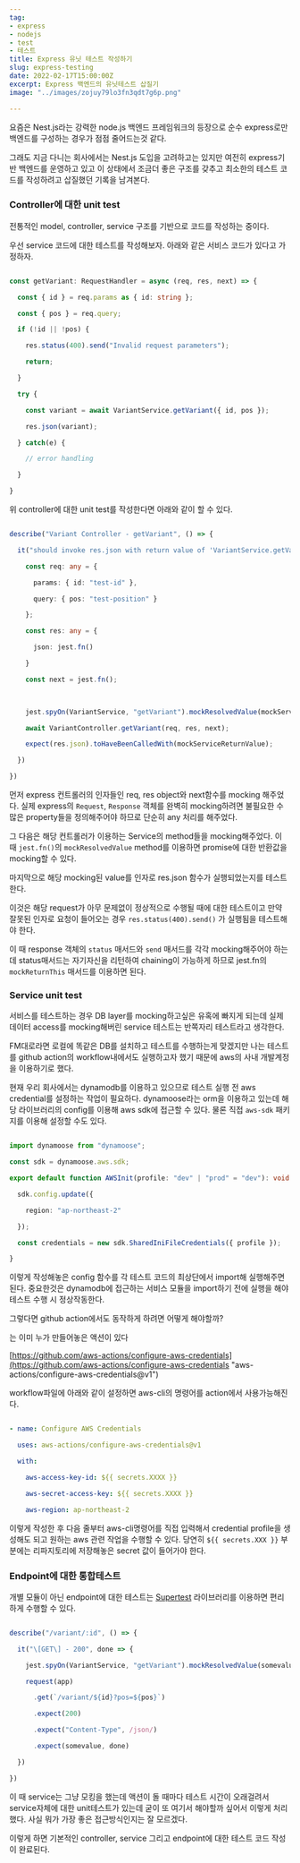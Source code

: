 ```yaml
---
tag:
- express
- nodejs
- test
- 테스트
title: Express 유닛 테스트 작성하기
slug: express-testing
date: 2022-02-17T15:00:00Z
excerpt: Express 백엔드의 유닛테스트 삽질기
image: "../images/zojuy79lo3fn3qdt7g6p.png"

---
```

요즘은 Nest.js라는 강력한 node.js 백엔드 프레임워크의 등장으로 순수 express로만 백엔드를 구성하는 경우가 점점 줄어드는것 같다.

그래도 지금 다니는 회사에서는 Nest.js 도입을 고려하고는 있지만 여전히 express기반 백엔드를 운영하고 있고 이 상태에서 조금더 좋은 구조를 갖추고 최소한의 테스트 코드를 작성하려고 삽질했던 기록을 남겨본다.

### Controller에 대한 unit test

전통적인 model, controller, service 구조를 기반으로 코드를 작성하는 중이다.

우선 service 코드에 대한 테스트를 작성해보자. 아래와 같은 서비스 코드가 있다고 가정하자.

```typescript

const getVariant: RequestHandler = async (req, res, next) => {

  const { id } = req.params as { id: string };

  const { pos } = req.query;

  if (!id || !pos) {

    res.status(400).send("Invalid request parameters");

    return;

  }

  try {

    const variant = await VariantService.getVariant({ id, pos });

    res.json(variant);

  } catch(e) {

    // error handling

  }

}

```

위 controller에 대한 unit test를 작성한다면 아래와 같이 할 수 있다.

```typescript

describe("Variant Controller - getVariant", () => {

  it("should invoke res.json with return value of 'VariantService.getVariant'", async () => {

    const req: any = {

      params: { id: "test-id" },

      query: { pos: "test-position" }

    };

    const res: any = {

      json: jest.fn()

    }

    const next = jest.fn();

    

    jest.spyOn(VariantService, "getVariant").mockResolvedValue(mockServiceReturnValue); // Service의 return 값을 mocking 해줌

    await VariantController.getVariant(req, res, next);

    expect(res.json).toHaveBeenCalledWith(mockServiceReturnValue);

  })

})

```

먼저 express 컨트롤러의 인자들인 req, res object와 next함수를 mocking 해주었다. 실제 express의 `Request`, `Response` 객체를 완벽히 mocking하려면 불필요한 수많은 property들을 정의해주어야 하므로 단순히 any 처리를 해주었다.

그 다음은 해당 컨트롤러가 이용하는 Service의 method들을 mocking해주었다. 이 때 `jest.fn()`의 `mockResolvedValue` method를 이용하면 promise에 대한 반환값을 mocking할 수 있다.

마지막으로 해당 mocking된 value를 인자로 res.json 함수가 실행되었는지를 테스트한다.

이것은 해당 request가 아무 문제없이 정상적으로 수행될 때에 대한 테스트이고 만약 잘못된 인자로 요청이 들어오는 경우 `res.status(400).send()` 가 실행됨을 테스트해야 한다.

이 때 response 객체의 `status` 매서드와 `send` 매서드를 각각 mocking해주어야 하는데 status매서드는 자기자신을 리턴하여 chaining이 가능하게 하므로 jest.fn의 `mockReturnThis` 매서드를 이용하면 된다.

### Service unit test

서비스를 테스트하는 경우 DB layer를 mocking하고싶은 유혹에 빠지게 되는데 실제 데이터 access를 mocking해버린 service 테스트는 반쪽자리 테스트라고 생각한다.

FM대로라면 로컬에 똑같은 DB를 설치하고 테스트를 수행하는게 맞겠지만 나는 테스트를 github action의 workflow내에서도 실행하고자 했기 때문에 aws의 사내 개발계정을 이용하기로 했다.

현재 우리 회사에서는 dynamodb를 이용하고 있으므로 테스트 실행 전 aws credential를 설정하는 작업이 필요하다. dynamoose라는 orm을 이용하고 있는데 해당 라이브러리의 config를 이용해 aws sdk에 접근할 수 있다. 물론 직접 `aws-sdk` 패키지를 이용해 설정할 수도 있다.

```typescript

import dynamoose from "dynamoose";

const sdk = dynamoose.aws.sdk;

export default function AWSInit(profile: "dev" | "prod" = "dev"): void {

  sdk.config.update({

    region: "ap-northeast-2"

  });

  const credentials = new sdk.SharedIniFileCredentials({ profile });

}

```

이렇게 작성해놓은 config 함수를 각 테스트 코드의 최상단에서 import해 실행해주면 된다. 중요한것은 dynamodb에 접근하는 서비스 모듈을 import하기 전에 실행을 해야 테스트 수행 시 정상작동한다.

그렇다면 github action에서도 동작하게 하려면 어떻게 해야할까?

는 이미 누가 만들어놓은 액션이 있다

[https://github.com/aws-actions/configure-aws-credentials](https://github.com/aws-actions/configure-aws-credentials "aws-actions/configure-aws-credentials@v1") 

workflow파일에 아래와 같이 설정하면 aws-cli의 명령어를 action에서 사용가능해진다.

```yaml

- name: Configure AWS Credentials

  uses: aws-actions/configure-aws-credentials@v1

  with:

    aws-access-key-id: ${{ secrets.XXXX }}

    aws-secret-access-key: ${{ secrets.XXXX }}

    aws-region: ap-northeast-2

```

이렇게 작성한 후 다음 줄부터 aws-cli명령어를 직접 입력해서 credential profile을 생성해도 되고 원하는 aws 관련 작업을 수행할 수 있다. 당연히 `${{ secrets.XXX }}` 부분에는 리파지토리에 저장해놓은 secret 값이 들어가야 한다.

### Endpoint에 대한 통합테스트

개별 모듈이 아닌 endpoint에 대한 테스트는 [Supertest](https://github.com/visionmedia/supertest "Supertest") 라이브러리를 이용하면 편리하게 수행할 수 있다. 

```typescript

describe("/variant/:id", () => {

  it("\[GET\] - 200", done => {

    jest.spyOn(VariantService, "getVariant").mockResolvedValue(somevalue);

    request(app)

      .get(`/variant/${id}?pos=${pos}`)

      .expect(200)

      .expect("Content-Type", /json/)

      .expect(somevalue, done)

  })

})

```

이 때 service는 그냥 모킹을 했는데 액션이 돌 때마다 테스트 시간이 오래걸려서 service자체에 대한 unit테스트가 있는데 굳이 또 여기서 해야할까 싶어서 이렇게 처리했다. 사실 뭐가 가장 좋은 접근방식인지는 잘 모르겠다.

이렇게 하면 기본적인 controller, service 그리고 endpoint에 대한 테스트 코드 작성이 완료된다.